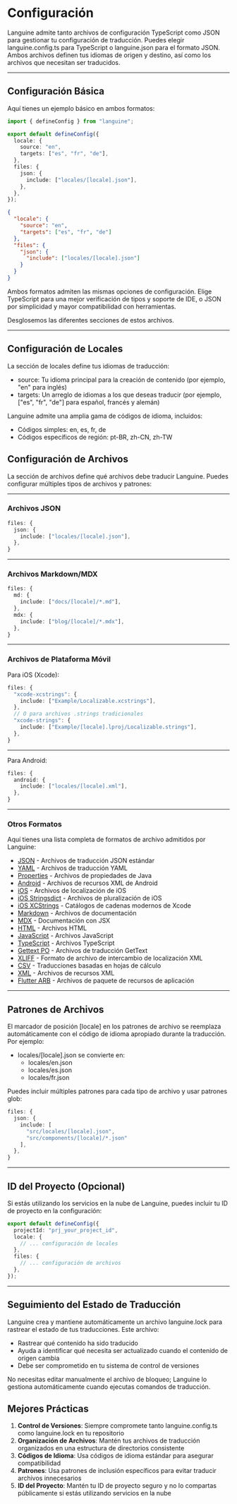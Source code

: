 # Configuración

Languine admite tanto archivos de configuración TypeScript como JSON para gestionar tu configuración de traducción. Puedes elegir languine.config.ts para TypeScript o languine.json para el formato JSON. Ambos archivos definen tus idiomas de origen y destino, así como los archivos que necesitan ser traducidos.

---

## Configuración Básica

Aquí tienes un ejemplo básico en ambos formatos:

```typescript title="languine.config.ts"
import { defineConfig } from "languine";

export default defineConfig({
  locale: {
    source: "en",
    targets: ["es", "fr", "de"],
  },
  files: {
    json: {
      include: ["locales/[locale].json"],
    },
  },
});
```

```json title="languine.json"
{
  "locale": {
    "source": "en",
    "targets": ["es", "fr", "de"]
  },
  "files": {
    "json": {
      "include": ["locales/[locale].json"]
    }
  }
}
```

Ambos formatos admiten las mismas opciones de configuración. Elige TypeScript para una mejor verificación de tipos y soporte de IDE, o JSON por simplicidad y mayor compatibilidad con herramientas.

Desglosemos las diferentes secciones de estos archivos.

---

## Configuración de Locales

La sección de locales define tus idiomas de traducción:

- source: Tu idioma principal para la creación de contenido (por ejemplo, "en" para inglés)
- targets: Un arreglo de idiomas a los que deseas traducir (por ejemplo, ["es", "fr", "de"] para español, francés y alemán)

Languine admite una amplia gama de códigos de idioma, incluidos:
- Códigos simples: en, es, fr, de
- Códigos específicos de región: pt-BR, zh-CN, zh-TW

## Configuración de Archivos

La sección de archivos define qué archivos debe traducir Languine. Puedes configurar múltiples tipos de archivos y patrones:

---

### Archivos JSON
```typescript
files: {
  json: {
    include: ["locales/[locale].json"],
  },
}
```

---

### Archivos Markdown/MDX
```typescript
files: {
  md: {
    include: ["docs/[locale]/*.md"],
  },
  mdx: {
    include: ["blog/[locale]/*.mdx"],
  },
}
```

---

### Archivos de Plataforma Móvil

Para iOS (Xcode):
```typescript
files: {
  "xcode-xcstrings": {
    include: ["Example/Localizable.xcstrings"],
  },
  // O para archivos .strings tradicionales
  "xcode-strings": {
    include: ["Example/[locale].lproj/Localizable.strings"],
  },
}
```

---

Para Android:
```typescript
files: {
  android: {
    include: ["locales/[locale].xml"],
  },
}
```

---

### Otros Formatos

Aquí tienes una lista completa de formatos de archivo admitidos por Languine:

- [JSON](/docs/json) - Archivos de traducción JSON estándar
- [YAML](/docs/yaml) - Archivos de traducción YAML
- [Properties](/docs/properties) - Archivos de propiedades de Java
- [Android](/docs/android) - Archivos de recursos XML de Android
- [iOS](/docs/ios) - Archivos de localización de iOS
- [iOS Stringsdict](/docs/xcode-stringsdict) - Archivos de pluralización de iOS
- [iOS XCStrings](/docs/xcode-xcstrings) - Catálogos de cadenas modernos de Xcode
- [Markdown](/docs/md) - Archivos de documentación
- [MDX](/docs/mdx) - Documentación con JSX
- [HTML](/docs/html) - Archivos HTML
- [JavaScript](/docs/js) - Archivos JavaScript
- [TypeScript](/docs/ts) - Archivos TypeScript
- [Gettext PO](/docs/po) - Archivos de traducción GetText
- [XLIFF](/docs/xliff) - Formato de archivo de intercambio de localización XML
- [CSV](/docs/csv) - Traducciones basadas en hojas de cálculo
- [XML](/docs/xml) - Archivos de recursos XML
- [Flutter ARB](/docs/arb) - Archivos de paquete de recursos de aplicación

---

## Patrones de Archivos

El marcador de posición [locale] en los patrones de archivo se reemplaza automáticamente con el código de idioma apropiado durante la traducción. Por ejemplo:

- locales/[locale].json se convierte en:
  - locales/en.json
  - locales/es.json
  - locales/fr.json

Puedes incluir múltiples patrones para cada tipo de archivo y usar patrones glob:
```typescript
files: {
  json: {
    include: [
      "src/locales/[locale].json",
      "src/components/[locale]/*.json"
    ],
  },
}
```

---

## ID del Proyecto (Opcional)

Si estás utilizando los servicios en la nube de Languine, puedes incluir tu ID de proyecto en la configuración:

```typescript
export default defineConfig({
  projectId: "prj_your_project_id",
  locale: {
    // ... configuración de locales
  },
  files: {
    // ... configuración de archivos
  },
});
```

---

## Seguimiento del Estado de Traducción

Languine crea y mantiene automáticamente un archivo languine.lock para rastrear el estado de tus traducciones. Este archivo:

- Rastrear qué contenido ha sido traducido
- Ayuda a identificar qué necesita ser actualizado cuando el contenido de origen cambia
- Debe ser comprometido en tu sistema de control de versiones

No necesitas editar manualmente el archivo de bloqueo; Languine lo gestiona automáticamente cuando ejecutas comandos de traducción.

## Mejores Prácticas

1. **Control de Versiones**: Siempre compromete tanto languine.config.ts como languine.lock en tu repositorio
2. **Organización de Archivos**: Mantén tus archivos de traducción organizados en una estructura de directorios consistente
3. **Códigos de Idioma**: Usa códigos de idioma estándar para asegurar compatibilidad
4. **Patrones**: Usa patrones de inclusión específicos para evitar traducir archivos innecesarios
5. **ID del Proyecto**: Mantén tu ID de proyecto seguro y no lo compartas públicamente si estás utilizando servicios en la nube
